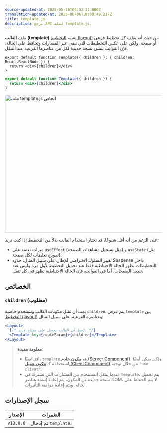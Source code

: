 ```yaml
---
source-updated-at: 2025-05-16T04:52:11.000Z
translation-updated-at: 2025-06-06T18:00:49.217Z
title: template.js
description: مرجع API لملف template.js.
---
```


ملف **القالب (template)** يشبه [التخطيط (layout)](/docs/app/building-your-application/routing/pages-and-layouts#layouts) من حيث أنه يغلف كل تخطيط فرعي أو صفحة. ولكن على عكس التخطيطات التي تبقى عبر المسارات وتحافظ على الحالة، فإن القوالب تنشئ نسخة جديدة لكل من عناصرها الفرعية عند التنقل.

```tsx filename="app/template.tsx" switcher
export default function Template({ children }: { children: React.ReactNode }) {
  return <div>{children}</div>
}
```

```jsx filename="app/template.jsx" switcher
export default function Template({ children }) {
  return <div>{children}</div>
}
```

<Image
  alt="ملف template.js الخاص"
  srcLight="/docs/light/template-special-file.png"
  srcDark="/docs/dark/template-special-file.png"
  width="1600"
  height="444"
/>

على الرغم من أنه أقل شيوعًا، قد تختار استخدام القالب بدلاً من التخطيط إذا كنت تريد:

- ميزات تعتمد على `useEffect` (مثل تسجيل مشاهدات الصفحة) و `useState` (مثل نموذج تعليقات لكل صفحة).
- تغيير السلوك الافتراضي للإطار. على سبيل المثال، حدود Suspense داخل التخطيطات تظهر الحالة الاحتياطية فقط عند تحميل التخطيط لأول مرة وليس عند تبديل الصفحات. أما في القوالب، فإن الحالة الاحتياطية تظهر في كل تنقل.

## الخصائص

### `children` (مطلوب)

يجب أن تقبل مكونات القالب وتستخدم خاصية `children`. يتم عرض `template` بين [التخطيط (layout)](/docs/app/api-reference/file-conventions/layout) وعناصره الفرعية. على سبيل المثال:

```jsx filename="Output"
<Layout>
  {/* لاحظ أن القالب يحصل على مفتاح فريد. */}
  <Template key={routeParam}>{children}</Template>
</Layout>
```

> **معلومة مفيدة**:
>
> - افتراضيًا، `template` هو [مكون خادم (Server Component)](/docs/app/building-your-application/rendering/server-components)، ولكن يمكن أيضًا استخدامه كـ [مكون عميل (Client Component)](/docs/app/building-your-application/rendering/client-components) من خلال توجيه `"use client"`.
> - عندما ينتقل المستخدم بين المسارات التي تشترك في `template`، يتم تحميل نسخة جديدة من المكون، يتم إعادة إنشاء عناصر DOM، **لا** يتم الحفاظ على الحالة، ويتم إعادة مزامنة التأثيرات.

## سجل الإصدارات

| الإصدار   | التغييرات                |
| --------- | ---------------------- |
| `v13.0.0` | تم إدخال `template`. |